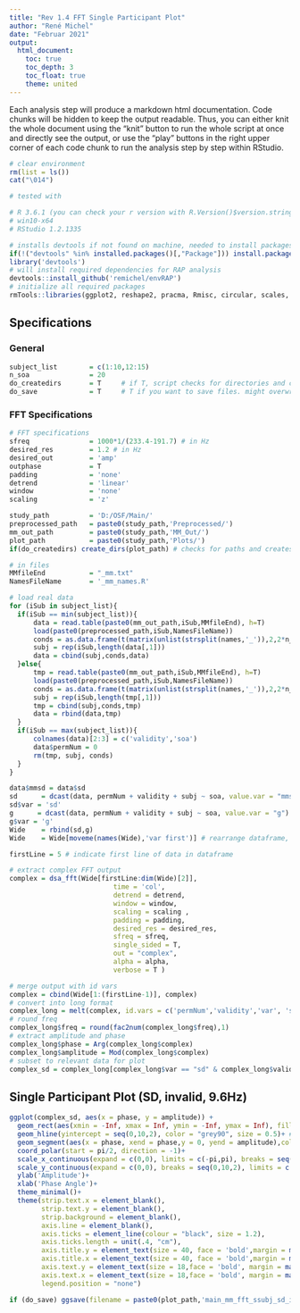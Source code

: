 ```yaml
---
title: "Rev 1.4 FFT Single Participant Plot"
author: "René Michel"
date: "Februar 2021"
output: 
  html_document:
    toc: true
    toc_depth: 3
    toc_float: true
    theme: united
---
```


Each analysis step will produce a markdown html documentation. Code chunks will be hidden to keep the output readable. Thus, you can either knit the whole document using the "knit" button to run the whole script at once and directly see the output, or use the "play" buttons in the right upper corner of each code chunk to run the analysis step by step within RStudio.

```r
# clear environment
rm(list = ls())
cat("\014")
```

```r

# tested with 

# R 3.6.1 (you can check your r version with R.Version()$version.string)
# win10-x64
# RStudio 1.2.1335

# installs devtools if not found on machine, needed to install packages from github
if(!("devtools" %in% installed.packages()[,"Package"])) install.packages('devtools')
library('devtools')
# will install required dependencies for RAP analysis
devtools::install_github('remichel/envRAP') 
# initialize all required packages
rmTools::libraries(ggplot2, reshape2, pracma, Rmisc, circular, scales, R.matlab, dplyr, stats, lattice, car, rmTools, knitr, kableExtra) 
```

## Specifications

### General

```r
subject_list        = c(1:10,12:15)
n_soa               = 20 
do_createdirs       = T     # if T, script checks for directories and creates them if necessary
do_save             = T     # T if you want to save files. might overwrite existing datafiles
```

### FFT Specifications

```r
# FFT specifications
sfreq               = 1000*1/(233.4-191.7) # in Hz
desired_res         = 1.2 # in Hz
desired_out         = 'amp'
outphase            = T 
padding             = 'none'
detrend             = 'linear'
window              = 'none'
scaling             = 'z'
```


```r
study_path          = 'D:/OSF/Main/'
preprocessed_path   = paste0(study_path,'Preprocessed/') 
mm_out_path         = paste0(study_path,'MM_Out/') 
plot_path           = paste0(study_path,'Plots/')
if(do_createdirs) create_dirs(plot_path) # checks for paths and creates them if missing
```


```r

# in files
MMfileEnd           = "_mm.txt"
NamesFileName       = '_mm_names.R'

# load real data 
for (iSub in subject_list){
  if(iSub == min(subject_list)){
      data = read.table(paste0(mm_out_path,iSub,MMfileEnd), h=T)
      load(paste0(preprocessed_path,iSub,NamesFileName))
      conds = as.data.frame(t(matrix(unlist(strsplit(names,'_')),2,2*n_soa)))
      subj = rep(iSub,length(data[,1]))
      data = cbind(subj,conds,data)
  }else{
      tmp = read.table(paste0(mm_out_path,iSub,MMfileEnd), h=T)
      load(paste0(preprocessed_path,iSub,NamesFileName))
      conds = as.data.frame(t(matrix(unlist(strsplit(names,'_')),2,2*n_soa)))
      subj = rep(iSub,length(tmp[,1]))
      tmp = cbind(subj,conds,tmp)
      data = rbind(data,tmp)
  }
  if(iSub == max(subject_list)){
      colnames(data)[2:3] = c('validity','soa')
      data$permNum = 0
      rm(tmp, subj, conds)
  }
}
```

```r
data$mmsd = data$sd
sd      = dcast(data, permNum + validity + subj ~ soa, value.var = "mmsd")
sd$var = 'sd'
g      = dcast(data, permNum + validity + subj ~ soa, value.var = "g")
g$var = 'g'
Wide    = rbind(sd,g)
Wide    = Wide[moveme(names(Wide),'var first')] # rearrange dataframe, bring id.vars to front of dataframe
```


```r
firstLine = 5 # indicate first line of data in dataframe

# extract complex FFT output
complex = dsa_fft(Wide[firstLine:dim(Wide)[2]], 
                          time = 'col', 
                          detrend = detrend, 
                          window = window, 
                          scaling = scaling , 
                          padding = padding, 
                          desired_res = desired_res, 
                          sfreq = sfreq, 
                          single_sided = T, 
                          out = "complex",
                          alpha = alpha, 
                          verbose = T )

# merge output with id vars
complex = cbind(Wide[1:(firstLine-1)], complex)
# convert into long format
complex_long = melt(complex, id.vars = c('permNum','validity','var', 'subj'), variable.name = 'freq', value.name = 'complex')
# round freq
complex_long$freq = round(fac2num(complex_long$freq),1)
# extract amplitude and phase
complex_long$phase = Arg(complex_long$complex)
complex_long$amplitude = Mod(complex_long$complex)
# subset to relevant data for plot
complex_sd = complex_long[complex_long$var == "sd" & complex_long$validity == "invalid" & complex_long$freq == "9.6",]


```

## Single Participant Plot (SD, invalid, 9.6Hz)

```r
ggplot(complex_sd, aes(x = phase, y = amplitude)) +
  geom_rect(aes(xmin = -Inf, xmax = Inf, ymin = -Inf, ymax = Inf), fill = "sienna2", alpha = .2)+
  geom_hline(yintercept = seq(0,10,2), color = "grey90", size = 0.5)+ # grid
  geom_segment(aes(x = phase, xend = phase,y = 0, yend = amplitude),color = "black", size =2, arrow = arrow(length = unit(0.5, "cm")))+
  coord_polar(start = pi/2, direction = -1)+
  scale_x_continuous(expand = c(0,0), limits = c(-pi,pi), breaks = seq(-pi,pi/2,pi/2), labels = c("180°", "270°", "0/360°", "90°"))+
  scale_y_continuous(expand = c(0,0), breaks = seq(0,10,2), limits = c(0,10))+
  ylab('Amplitude')+
  xlab('Phase Angle')+
  theme_minimal()+
  theme(strip.text.x = element_blank(),
        strip.text.y = element_blank(),
        strip.background = element_blank(),
        axis.line = element_blank(),
        axis.ticks = element_line(colour = "black", size = 1.2),
        axis.ticks.length = unit(.4, "cm"),
        axis.title.y = element_text(size = 40, face = 'bold',margin = margin(t = 0, r = 30, b = 0, l = 0)),
        axis.title.x = element_text(size = 40, face = 'bold',margin = margin(t = 0, r = 30, b = 0, l = 0)),
        axis.text.y = element_text(size = 18,face = 'bold', margin = margin(t = , r = 12, b = 0, l = 0), color = 'black'),
        axis.text.x = element_text(size = 18,face = 'bold', margin = margin(t = 12, r = 0, b = 0, l = 0), color = 'black'),
        legend.position = "none")

if (do_save) ggsave(filename = paste0(plot_path,'main_mm_fft_ssubj_sd_invalid_9Hz.pdf'), device = "pdf", height = 25, width = 25, units = "cm")

```
